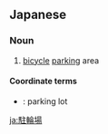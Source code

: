 ==Japanese==
{{ja-kanjitab|ちゅう|りん|じょう|yomi=on}}

===Noun===
{{ja-noun|ちゅうりんじょう}}

# [[bicycle]] [[parking]] area
#: {{ja-usex|必ず駐輪場を利用してください。|かならず ちゅうりんじょう を りよう して ください。|Please park bicycles only in bicycle parking lots.}}

====Coordinate terms====
* {{ja-r|駐車場|ちゅうしゃじょう}}: parking lot

[[ja:駐輪場]]